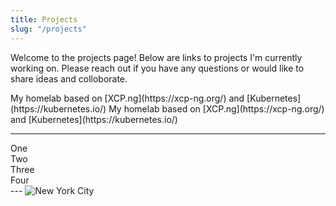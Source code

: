 ```yaml
---
title: Projects
slug: "/projects"
---
```


Welcome to the projects page! Below are links to projects I'm currently working on. Please reach out if you have any questions or would like to share ideas and colloborate.

<Flex>
   <Card 
    variant="primary" 
    image={nyc} 
    imageText="satellite view of new york city" 
    title="My Homelab"
    href="/homelab"
    sx={{maxWidth: 500, }}>
         My homelab based on [XCP.ng](https://xcp-ng.org/) and [Kubernetes](https://kubernetes.io/) 
    </Card>
   <Card 
    variant="primary" 
    image={nyc} 
    imageText="satellite view of new york city" 
    title="My Homelab"
    href="/homelab"
    sx={{maxWidth: 500, }}>
         My homelab based on [XCP.ng](https://xcp-ng.org/) and [Kubernetes](https://kubernetes.io/) 
    </Card>

</Flex>

---
<div
  sx={{
    display: 'grid',
    gridGap: 3,
    gridTemplateColumns: `repeat(auto-fit, minmax(128px, 1fr))`,
  }}>
  <div>One</div>
  <div>Two</div>
  <div>Three</div>
  <div>Four</div>
</div>
---
<Image src={nyc} alt="New York City" sx={{maxWidth: 256,}} />